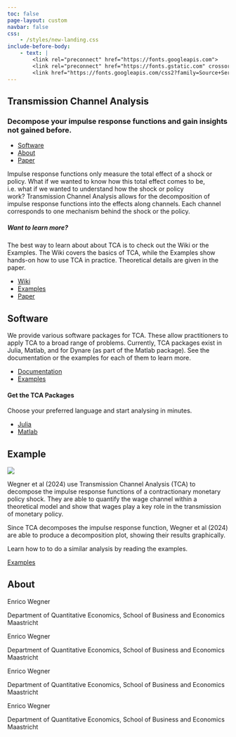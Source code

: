```yaml
---
toc: false
page-layout: custom
navbar: false
css: 
    - /styles/new-landing.css
include-before-body:
    - text: |
        <link rel="preconnect" href="https://fonts.googleapis.com">
        <link rel="preconnect" href="https://fonts.gstatic.com" crossorigin>
        <link href="https://fonts.googleapis.com/css2?family=Source+Serif+4:ital,opsz,wght@0,8..60,200..900;1,8..60,200..900&display=swap" rel="stylesheet">
---
```


```{=html}
<div id="container-landingpage" class="columns-6">
    <section id="hero" class="columns-6-long">
        <h1>Transmission Channel Analysis</h1>
        <h3>Decompose your impulse response functions and gain insights not gained before.</h3>
        <ul class="list-horizontal">
            <li><a href="#" class="btn">Software</a></li>
            <li><a href="#" class="btn">About</a></li>
            <li><a href="#" class="btn bg-blue">Paper</a></li>
        </ul>
    </section>

    <span class="section-divider"></span>

    <section id="intro-text" class="columns-4 columns-6-all">
        <div class="columns-4-left">
            <p>
                Impulse response functions only measure the total effect of a shock or policy. What if we wanted to know how this total effect comes to be, i.e. what if we wanted to understand how the shock or policy work? <span class="highlight-text">Transmission Channel Analysis allows for the decomposition of impulse response functions into the effects along channels.</span> Each channel corresponds to one mechanism behind the shock or the policy.
            </p>
        </div>
        <div class="columns-4-right">
            <h5>Want to learn more?</h5>
            <p>
                The best way to learn about about TCA is to check out the Wiki or the Examples. The Wiki covers the basics of TCA, while the Examples show hands-on how to use TCA in practice. Theoretical details are given in the paper.
            </p>
            <ul class="list-horizontal">
                <li><a href="#">Wiki</a></li>
                <li><a href="#">Examples</a></li>
                <li><a href="#" class="blue">Paper</a></li>
            </ul>
        </div>
    </section>
    
    <section id="software" class="columns-6">
        <div id="software-intro" class="columns-6-long">
            <h2>Software</h2>
            <p>
                We provide various software packages for TCA. These allow practitioners to apply TCA to a broad range of problems. Currently, TCA packages exist in Julia, Matlab, and for Dynare (as part of the Matlab package). See the documentation or the examples for each of them to learn more.
            </p>
            <ul class="list-horizontal">
                <li><a href="#" class="btn bg-blue">Documentation</a></li>
                <li><a href="#">Examples</a></li>
            </ul>
        </div>
        <div id="software-download" class="columns-6-last">
            <h4>Get the TCA Packages</h4>
            <p>Choose your preferred language and start analysing in minutes.</p>
            <ul class="list-horizontal">
                <li><a href="#" class="a-decor">Julia</a></li>
                <li><a href="#" class="a-decor">Matlab</a></li>
            </ul>
        </div>
    </section>

    <section id="example" class="columns-4 columns-6-all">
        <h2>Example</h2>
        <!--<div class="img-container columns-4-left"></div>-->
        <img src="/assets/landing-example-fig-alt.png" class="columns-4-left" />
        <div class="columns-4-right">
            <p>
                Wegner et al (2024) use Transmission Channel Analysis (TCA) to decompose the impulse response functions of a contractionary monetary policy shock. They are able to quantify the wage channel within a theoretical model and show that wages play a key role in the transmission of monetary policy.
            </p>
            <p>
                Since TCA decomposes the impulse response function, Wegner et al (2024) are able to produce a decomposition plot, showing their results graphically.
            </p>
            <p>
                Learn how to to do a similar analysis by reading the examples.
            </p>
            <p>
                <a href="#" class="btn bg-blue">Examples</a>
            </p>
        </div>
    </section>

    <span class="section-divider"></span>

    <section id="about" class="columns-4 columns-4-all">
        <h2>About</h2>
        <div id="about-collaborators">
            <div class="collaborator">
                <div class="img-collaborator"></div>
                <p class="collaborator-name">Enrico Wegner</p>
                <p class="collaborator-affiliation">Department of Quantitative Economics, School of Business and Economics Maastricht<p>
            </div>
            <div class="collaborator">
                <div class="img-collaborator"></div>
                <p class="collaborator-name">Enrico Wegner</p>
                <p class="collaborator-affiliation">Department of Quantitative Economics, School of Business and Economics Maastricht<p>
            </div>
            <div class="collaborator">
                <div class="img-collaborator"></div>
                <p class="collaborator-name">Enrico Wegner</p>
                <p class="collaborator-affiliation">Department of Quantitative Economics, School of Business and Economics Maastricht<p>
            </div>
            <div class="collaborator">
                <div class="img-collaborator"></div>
                <p class="collaborator-name">Enrico Wegner</p>
                <p class="collaborator-affiliation">Department of Quantitative Economics, School of Business and Economics Maastricht<p>
            </div>
        </div>
        <div id="about-cite"></div>
        <div id="about-questions"></div>
        <div id="about-license"></div>
    </section>
</div>
```
